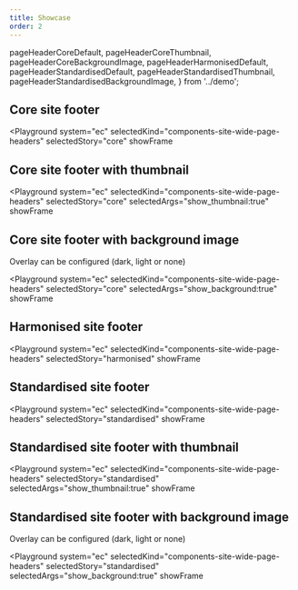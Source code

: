 ```yaml
---
title: Showcase
order: 2
---
```



  pageHeaderCoreDefault,
  pageHeaderCoreThumbnail,
  pageHeaderCoreBackgroundImage,
  pageHeaderHarmonisedDefault,
  pageHeaderStandardisedDefault,
  pageHeaderStandardisedThumbnail,
  pageHeaderStandardisedBackgroundImage,
} from '../demo';

## Core site footer

<Playground
  system="ec"
  selectedKind="components-site-wide-page-headers"
  selectedStory="core"
  showFrame
>
  <Html markup={pageHeaderCoreDefault} />
</Playground>

## Core site footer with thumbnail

<Playground
  system="ec"
  selectedKind="components-site-wide-page-headers"
  selectedStory="core"
  selectedArgs="show_thumbnail:true"
  showFrame
>
  <Html markup={pageHeaderCoreThumbnail} />
</Playground>

## Core site footer with background image

Overlay can be configured (dark, light or none)

<Playground
  system="ec"
  selectedKind="components-site-wide-page-headers"
  selectedStory="core"
  selectedArgs="show_background:true"
  showFrame
>
  <Html markup={pageHeaderCoreBackgroundImage} />
</Playground>

## Harmonised site footer

<Playground
  system="ec"
  selectedKind="components-site-wide-page-headers"
  selectedStory="harmonised"
  showFrame
>
  <Html markup={pageHeaderHarmonisedDefault} />
</Playground>

## Standardised site footer

<Playground
  system="ec"
  selectedKind="components-site-wide-page-headers"
  selectedStory="standardised"
  showFrame
>
  <Html markup={pageHeaderStandardisedDefault} />
</Playground>

## Standardised site footer with thumbnail

<Playground
  system="ec"
  selectedKind="components-site-wide-page-headers"
  selectedStory="standardised"
  selectedArgs="show_thumbnail:true"
  showFrame
>
  <Html markup={pageHeaderStandardisedThumbnail} />
</Playground>

## Standardised site footer with background image

Overlay can be configured (dark, light or none)

<Playground
  system="ec"
  selectedKind="components-site-wide-page-headers"
  selectedStory="standardised"
  selectedArgs="show_background:true"
  showFrame
>
  <Html markup={pageHeaderStandardisedBackgroundImage} />
</Playground>
